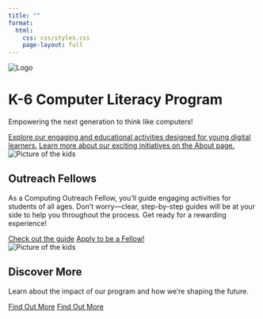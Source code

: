 ```yaml
---
title: ""
format:
  html:
    css: css/styles.css
    page-layout: full
---
```


<div class="hero-section">
  <div class="title-container">
  <img src="/images/logonew.png" alt="Logo" class="logo">
    <h1 class="main-title">K-6 Computer Literacy Program</h1>
  </div>
  <p class="subtitle">Empowering the next generation to think like computers!</p>
  <div class="button-container">
  <a href="activities/index.qmd" class="button">Explore our engaging and educational activities designed for young digital learners.</a>
  <a href="about/index.qmd" class="button button-green">Learn more about our exciting initiatives on the About page.</a>
  </div>
</div>
<div class="info-section">
  <div class="info-image">
  <img src="./images/6.jpg" alt="Picture of the kids">
  </div>
  <div class="info-content">
  <h2 class="info-title">Outreach Fellows</h2>
  <p class="info-subtitle">As a Computing Outreach Fellow, you'll guide engaging activities for students of all ages. Don't worry—clear, step-by-step guides will be at your side to help you throughout the process. Get ready for a rewarding experience!</p>
  <a href="about/index.qmd" class="button"> Check out the guide</a>
  <a href="about/index.qmd" class="button button-green">Apply to be a Fellow!</a>
  </div>
</div>

<div class="info-section-reverse">
  <div class="info-image">
  <img src="./images/4.jpeg" alt="Picture of the kids">
  </div>
  <div class="info-content">
  <h2 class="info-title">Discover More</h2>
  <p class="info-subtitle">Learn about the impact of our program and how we're shaping the future.</p>
  <a href="impact/index.qmd" class="button">Find Out More</a>
  <a href="impact/index.qmd" class="button button-green">Find Out More</a>
  </div>
</div>



